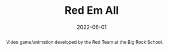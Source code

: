 ---
title: Red Em All
tags:
    - music
    - sound_design
abstract: Video game/animation developed by the Red Team at the Big Rock School.
role: Composer, Sound Designer
date: 2022-06-01
client: Big Rock School
---
